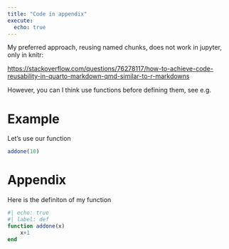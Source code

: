 ```yaml
---
title: "Code in appendix"
execute:
  echo: true
---
```



My preferred approach, reusing named chunks, does not work in jupyter,
only in knitr:

<https://stackoverflow.com/questions/76278117/how-to-achieve-code-reusability-in-quarto-markdown-qmd-similar-to-r-markdowns>

However, you can I think use functions before defining them, see e.g.


# Example

Let's use our function

```julia
addone(10)
```


# Appendix

Here is the definiton of my function


```julia
#| echo: true
#| label: def
function addone(x)
    x+1
end
```

